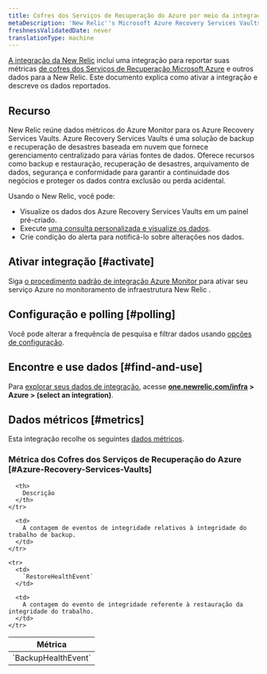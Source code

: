 ```yaml
---
title: Cofres dos Serviços de Recuperação do Azure por meio da integração do Azure Monitor
metaDescription: 'New Relic''s Microsoft Azure Recovery Services Vaults integration: what data it reports and how to enable it.'
freshnessValidatedDate: never
translationType: machine
---
```


[A integração da New Relic](/docs/infrastructure/integrations-getting-started/getting-started/introduction-infrastructure-integrations) inclui uma integração para reportar suas métricas [de cofres dos Serviços de Recuperação Microsoft Azure](https://learn.microsoft.com/en-us/azure/backup/backup-azure-recovery-services-vault-overview/) e outros dados para a New Relic. Este documento explica como ativar a integração e descreve os dados reportados.

## Recurso

New Relic reúne dados métricos do Azure Monitor para os Azure Recovery Services Vaults. Azure Recovery Services Vaults é uma solução de backup e recuperação de desastres baseada em nuvem que fornece gerenciamento centralizado para várias fontes de dados. Oferece recursos como backup e restauração, recuperação de desastres, arquivamento de dados, segurança e conformidade para garantir a continuidade dos negócios e proteger os dados contra exclusão ou perda acidental.

Usando o New Relic, você pode:

* Visualize os dados dos Azure Recovery Services Vaults em um painel pré-criado.
* Execute [uma consulta personalizada e visualize os dados](/docs/infrastructure/integrations-getting-started/getting-started/use-integration-data-new-relic-insights).
* Crie condição do alerta para notificá-lo sobre alterações nos dados.

## Ativar integração [#activate]

Siga [o procedimento padrão de integração Azure Monitor ](/docs/infrastructure/microsoft-azure-integrations/azure-integrations-list/azure-monitor)para ativar seu serviço Azure no monitoramento de infraestrutura New Relic .

## Configuração e polling [#polling]

Você pode alterar a frequência de pesquisa e filtrar dados usando [opções de configuração](/docs/infrastructure/microsoft-azure-integrations/azure-integrations-list/azure-monitor/#settings).

## Encontre e use dados [#find-and-use]

Para [explorar seus dados de integração](/docs/infrastructure/integrations/find-use-infrastructure-integration-data), acesse <DoNotTranslate>**[one.newrelic.com/infra](https://one.newrelic.com/infra) > Azure > (select an integration)**</DoNotTranslate>.

## Dados métricos [#metrics]

Esta integração recolhe os seguintes [dados métricos](/docs/infrastructure/integrations-getting-started/getting-started/understand-integration-data-data-types#metric).

### Métrica dos Cofres dos Serviços de Recuperação do Azure [#Azure-Recovery-Services-Vaults]

<table>
  <thead>
    <tr>
      <th style={{ width: "300px" }}>
        Métrica
      </th>

      <th>
        Descrição
      </th>
    </tr>
  </thead>

  <tbody>
    <tr>
      <td>
        `BackupHealthEvent`
      </td>

      <td>
        A contagem de eventos de integridade relativos à integridade do trabalho de backup.
      </td>
    </tr>

    <tr>
      <td>
        `RestoreHealthEvent`
      </td>

      <td>
        A contagem do evento de integridade referente à restauração da integridade do trabalho.
      </td>
    </tr>
  </tbody>
</table>